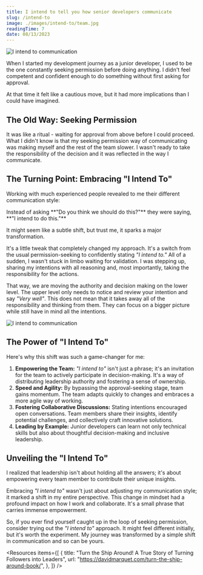 ```yaml
---
title: I intend to tell you how senior developers communicate
slug: /intend-to
image: ./images/intend-to/team.jpg
readingTime: 7
date: 08/13/2023
---
```


<Intro
  title={props.pageContext.frontmatter.title}
  readingTime={props.pageContext.frontmatter.readingTime}
  date={props.pageContext.frontmatter.date}
/>

![I intend to communication](./images/intend-to/team.jpg)

When I started my development journey as a junior developer, I used to be the one constantly seeking permission before doing anything.
I didn't feel competent and confident enough to do something without first asking for approval.

At that time it felt like a cautious move, but it had more implications than I could have imagined.

## **The Old Way: Seeking Permission**

It was like a ritual - waiting for approval from above before I could proceed.
What I didn't know is that my seeking permission way of communicating was making myself and the rest of the team slower.
I wasn't ready to take the responsibility of the decision and it was reflected in the way I communicate.

## **The Turning Point: Embracing "I Intend To"**

Working with much experienced people revealed to me their different communication style:

<Quote>
  Instead of asking **"Do you think we should do this?"** they were saying, **"I
  intend to do this."**
</Quote>

It might seem like a subtle shift, but trust me, it sparks a major transformation.

It's a little tweak that completely changed my approach. It's a switch from the usual permission-seeking to confidently stating _"I intend to."_
All of a sudden, I wasn't stuck in limbo waiting for validation.
I was stepping up, sharing my intentions with all reasoning and, most importantly, taking the responsibility for the actions.

That way, we are moving the authority and decision making on the lower level.
The upper level only needs to notice and review your intention and say _"Very well"_.
This does not mean that it takes away all of the responsibility and thinking from them.
They can focus on a bigger picture while still have in mind all the intentions.

![I intend to communication](./images/intend-to/animation.gif)

## **The Power of "I Intend To"**

Here's why this shift was such a game-changer for me:

1. **Empowering the Team:** _"I intend to"_ isn't just a phrase; it's an invitation for the team to actively participate in decision-making. It's a way of distributing leadership authority and fostering a sense of ownership.
2. **Speed and Agility:** By bypassing the approval-seeking stage, team gains momentum. The team adapts quickly to changes and embraces a more agile way of working.
3. **Fostering Collaborative Discussions:** Stating intentions encouraged open conversations. Team members share their insights, identify potential challenges, and collectively craft innovative solutions.
4. **Leading by Example:** Junior developers can learn not only technical skills but also about thoughtful decision-making and inclusive leadership.

## **Unveiling the "I Intend To"**

I realized that leadership isn't about holding all the answers; it's about empowering every team member to contribute their unique insights.

Embracing _"I intend to"_ wasn't just about adjusting my communication style; it marked a shift in my entire perspective.
This change in mindset had a profound impact on how I work and collaborate. It's a small phrase that carries immense empowerment.

So, if you ever find yourself caught up in the loop of seeking permission, consider trying out the _"I intend to"_ approach. It might feel different initially, but it's worth the experiment.
My journey was transformed by a simple shift in communication and so can be yours.

<Divider />

<Resources
  items={[
    {
      title:
        "Turn the Ship Around! A True Story of Turning Followers into Leaders",
      url: "https://davidmarquet.com/turn-the-ship-around-book/",
    },
  ]}
/>
